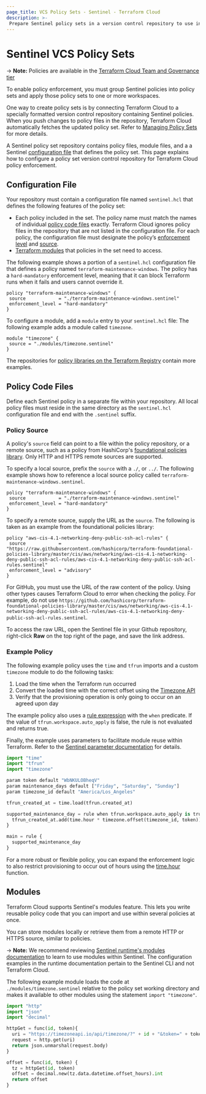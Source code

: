 ```yaml
---
page_title: VCS Policy Sets - Sentinel - Terraform Cloud
description: >-
 Prepare Sentinel policy sets in a version control repository to use in Terraform Cloud.
---
```


# Sentinel VCS Policy Sets

-> **Note:** Policies  are available in the [Terraform Cloud Team and Governance tier](https://www.hashicorp.com/products/terraform/pricing)

To enable policy enforcement, you must group Sentinel policies into policy sets and apply those policy sets to one or more workspaces.

One way to create policy sets is by connecting Terraform Cloud to a specially formatted version control repository containing Sentinel policies. When you push changes to policy files in the repository, Terraform Cloud automatically fetches the updated policy set. Refer to [Managing Policy Sets](/cloud-docs/policy-enforcement/manage-policy-sets) for more details.

A Sentinel policy set repository contains policy files, module files, and a a Sentinel [configuration file](#configuration-file) that defines the policy set. This page explains how to configure a policy set version control repository for Terraform Cloud policy enforcement.

## Configuration File

Your repository must contain a configuration file named `sentinel.hcl` that defines the following features of the policy set:

- Each policy included in the set. The policy name must match the names of individual [policy code files](#policy-code-files) exactly. Terraform Cloud ignores policy files in the repository that are not listed in the configuration file. For each policy, the configuration file must designate the  policy’s [enforcement level](/cloud-docs/policy-enforcement/manage-policy-sets#policy-enforcement-level) and [source](#policy-source).
- [Terraform modules](#modules) that policies in the set need to access.

The following example shows a portion of a `sentinel.hcl` configuration file that defines a policy named `terraform-maintenance-windows`. The policy has a `hard-mandatory` enforcement level, meaning that it can block Terraform runs when it fails and users cannot override it.

```hcl
policy "terraform-maintenance-windows" {
 source            = "./terraform-maintenance-windows.sentinel"
 enforcement_level = "hard-mandatory"
}
```

To configure a module, add a `module` entry to your `sentinel.hcl` file: The following example adds a module called `timezone`.

```hcl
module "timezone" {
 source = "./modules/timezone.sentinel"
}
```

The repositories for [policy libraries on the Terraform Registry](https://registry.terraform.io/browse/policies) contain more examples.

## Policy Code Files

Define each Sentinel policy in a separate file within your repository. All local policy files must reside in the same directory as the `sentinel.hcl` configuration file and end with the `.sentinel` suffix.

### Policy Source

A policy's `source` field can point to a file within the policy repository, or a remote source, such as a policy from HashiCorp's [foundational policies library](https://github.com/hashicorp/terraform-foundational-policies-library). Only HTTP and HTTPS remote sources are supported.

To specify a local source, prefix the `source` with a `./`, or `../`. The following example shows how to reference a local source policy called `terraform-maintenance-windows.sentinel`.

```hcl
policy "terraform-maintenance-windows" {
 source            = "./terraform-maintenance-windows.sentinel"
 enforcement_level = "hard-mandatory"
}
```

To specify a remote source, supply the URL as the `source`. The following is taken as an example from the foundational policies library:

```hcl
policy "aws-cis-4.1-networking-deny-public-ssh-acl-rules" {
 source            = "https://raw.githubusercontent.com/hashicorp/terraform-foundational-policies-library/master/cis/aws/networking/aws-cis-4.1-networking-deny-public-ssh-acl-rules/aws-cis-4.1-networking-deny-public-ssh-acl-rules.sentinel"
 enforcement_level = "advisory"
}
```

For GitHub, you must use the URL of the raw content of the policy. Using other types causes Terraform Cloud to error when checking the policy. For example, do not use `https://github.com/hashicorp/terraform-foundational-policies-library/master/cis/aws/networking/aws-cis-4.1-networking-deny-public-ssh-acl-rules/aws-cis-4.1-networking-deny-public-ssh-acl-rules.sentinel`.

To access the raw URL, open the Sentinel file in your Github repository, right-click **Raw** on the top right of the page, and save the link address.

### Example Policy

The following example policy uses the `time` and `tfrun` imports and a custom  `timezone` module to do the following tasks:

1. Load the time when the Terraform run occurred
1. Convert the loaded time with the correct offset using the [Timezone API](https://timezoneapi.io/)
1. Verify that the provisioning operation is only going to occur on an agreed upon day

The example policy also uses a [rule expression](https://docs.hashicorp.com/sentinel/language/spec#rule-expressions) with the `when` predicate. If the value of `tfrun.workspace.auto_apply` is false, the rule is not evaluated and returns true.

Finally, the example uses parameters to facilitate module reuse within Terraform. Refer to the [Sentinel parameter documentation](https://docs.hashicorp.com/sentinel/language/parameters) for details.


```python
import "time"
import "tfrun"
import "timezone"

param token default "WbNKULOBheqV"
param maintenance_days default ["Friday", "Saturday", "Sunday"]
param timezone_id default "America/Los_Angeles"

tfrun_created_at = time.load(tfrun.created_at)

supported_maintenance_day = rule when tfrun.workspace.auto_apply is true {
  tfrun_created_at.add(time.hour * timezone.offset(timezone_id, token)).weekday_name in maintenance_days
}

main = rule {
  supported_maintenance_day
}
```

For a more robust or flexible policy, you can expand the enforcement logic to also restrict provisioning to occur out of hours using the [time.hour](https://docs.hashicorp.com/sentinel/imports/time#time-hour) function.

## Modules

Terraform Cloud supports Sentinel's modules feature. This lets you write reusable policy code that you can import and use within several policies at once.

You can store modules locally or retrieve them from a remote HTTP or HTTPS source, similar to policies.

-> **Note:** We recommend reviewing [Sentinel runtime's modules documentation](https://docs.hashicorp.com/sentinel/extending/modules) to learn to use modules within Sentinel. The configuration examples in the runtime documentation pertain to the Sentinel CLI and not Terraform Cloud.

The following example module loads the code at `./modules/timezone.sentinel` relative to the policy set working directory and makes it available to other modules using the statement `import "timezone"`.

```python
import "http"
import "json"
import "decimal"

httpGet = func(id, token){
  uri = "https://timezoneapi.io/api/timezone/?" + id + "&token=" + token
  request = http.get(uri)
  return json.unmarshal(request.body)
}

offset = func(id, token) {
  tz = httpGet(id, token)
  offset = decimal.new(tz.data.datetime.offset_hours).int
  return offset
}
```